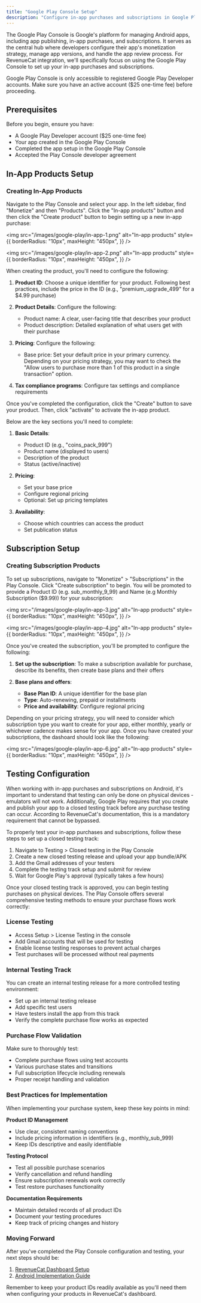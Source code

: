 ```yaml
---
title: "Google Play Console Setup"
description: "Configure in-app purchases and subscriptions in Google Play Console"
---
```


The Google Play Console is Google's platform for managing Android apps, including app publishing, in-app purchases, and subscriptions. It serves as the central hub where developers configure their app's monetization strategy, manage app versions, and handle the app review process. For RevenueCat integration, we'll specifically focus on using the Google Play Console to set up your in-app purchases and subscriptions.

<Note>
  Google Play Console is only accessible to registered Google Play Developer
  accounts. Make sure you have an active account ($25 one-time fee) before
  proceeding.
</Note>

## Prerequisites

Before you begin, ensure you have:

- A Google Play Developer account ($25 one-time fee)
- Your app created in the Google Play Console
- Completed the app setup in the Google Play Console
- Accepted the Play Console developer agreement

## In-App Products Setup

### Creating In-App Products

Navigate to the Play Console and select your app. In the left sidebar, find "Monetize" and then "Products". Click the "In-app products" button and then click the "Create product" button to begin setting up a new in-app purchase:

<img
  src="/images/google-play/in-app-1.png"
  alt="In-app products"
  style={{
    borderRadius: "10px",
    maxHeight: "450px",
  }}
/>

<img
  src="/images/google-play/in-app-2.png"
  alt="In-app products"
  style={{
    borderRadius: "10px",
    maxHeight: "450px",
  }}
/>

When creating the product, you'll need to configure the following:

1. **Product ID**: Choose a unique identifier for your product. Following best practices, include the price in the ID (e.g., "premium_upgrade_499" for a $4.99 purchase)

2. **Product Details**: Configure the following:

   - Product name: A clear, user-facing title that describes your product
   - Product description: Detailed explanation of what users get with their purchase

3. **Pricing**: Configure the following:

   - Base price: Set your default price in your primary currency. Depending on your pricing strategy, you may want to check the "Allow users to purchase more than 1 of this product in a single transaction" option.

4. **Tax compliance programs**: Configure tax settings and compliance requirements

Once you've completed the configuration, click the "Create" button to save your product. Then, click "activate" to activate the in-app product.

Below are the key sections you'll need to complete:

1. **Basic Details**:

   - Product ID (e.g., "coins_pack_999")
   - Product name (displayed to users)
   - Description of the product
   - Status (active/inactive)

2. **Pricing**:

   - Set your base price
   - Configure regional pricing
   - Optional: Set up pricing templates

3. **Availability**:
   - Choose which countries can access the product
   - Set publication status

## Subscription Setup

### Creating Subscription Products

To set up subscriptions, navigate to "Monetize" > "Subscriptions" in the Play Console. Click "Create subscription" to begin. You will be promoted to provide a Product ID (e.g. sub_monthly_9_99) and Name (e.g Monthly Subscription ($9.99)) for your subscription:

<img
  src="/images/google-play/in-app-3.jpg"
  alt="In-app products"
  style={{
    borderRadius: "10px",
    maxHeight: "450px",
  }}
/>

<img
  src="/images/google-play/in-app-4.jpg"
  alt="In-app products"
  style={{
    borderRadius: "10px",
    maxHeight: "450px",
  }}
/>

Once you've created the subscription, you'll be prompted to configure the following:

1. **Set up the subscription**: To make a subscription available for purchase, describe its benefits, then create base plans and their offers

2. **Base plans and offers**:

   - **Base Plan ID**: A unique identifier for the base plan
   - **Type**: Auto-renewing, prepaid or installments
   - **Price and availability**: Configure regional pricing

Depending on your pricing strategy, you will need to consider which subscription type you want to create for your app, either monthly, yearly or whichever cadence makes sense for your app. Once you
have created your subscriptions, the dashoard should look like the following:

<img
  src="/images/google-play/in-app-6.jpg"
  alt="In-app products"
  style={{
    borderRadius: "10px",
    maxHeight: "450px",
  }}
/>

## Testing Configuration

When working with in-app purchases and subscriptions on Android, it's important to understand that testing can only be done on physical devices - emulators will not work. Additionally, Google Play requires that you create and publish your app to a closed testing track before any purchase testing can occur. According to RevenueCat's documentation, this is a mandatory requirement that cannot be bypassed.

To properly test your in-app purchases and subscriptions, follow these steps to set up a closed testing track:

1. Navigate to Testing > Closed testing in the Play Console
2. Create a new closed testing release and upload your app bundle/APK
3. Add the Gmail addresses of your testers
4. Complete the testing track setup and submit for review
5. Wait for Google Play's approval (typically takes a few hours)

Once your closed testing track is approved, you can begin testing purchases on physical devices. The Play Console offers several comprehensive testing methods to ensure your purchase flows work correctly:

### License Testing
- Access Setup > License Testing in the console
- Add Gmail accounts that will be used for testing
- Enable license testing responses to prevent actual charges
- Test purchases will be processed without real payments

### Internal Testing Track
You can create an internal testing release for a more controlled testing environment:
- Set up an internal testing release
- Add specific test users
- Have testers install the app from this track
- Verify the complete purchase flow works as expected

### Purchase Flow Validation
Make sure to thoroughly test:
- Complete purchase flows using test accounts
- Various purchase states and transitions
- Full subscription lifecycle including renewals
- Proper receipt handling and validation

### Best Practices for Implementation

When implementing your purchase system, keep these key points in mind:

**Product ID Management**
- Use clear, consistent naming conventions
- Include pricing information in identifiers (e.g., monthly_sub_999)
- Keep IDs descriptive and easily identifiable

**Testing Protocol**
- Test all possible purchase scenarios
- Verify cancellation and refund handling
- Ensure subscription renewals work correctly
- Test restore purchases functionality

**Documentation Requirements**
- Maintain detailed records of all product IDs
- Document your testing procedures
- Keep track of pricing changes and history

### Moving Forward

After you've completed the Play Console configuration and testing, your next steps should be:

1. [RevenueCat Dashboard Setup](/react-native-cli/revenueCat-android)
2. [Android Implementation Guide](/react-native-cli/revenueCat-android)

Remember to keep your product IDs readily available as you'll need them when configuring your products in RevenueCat's dashboard.
